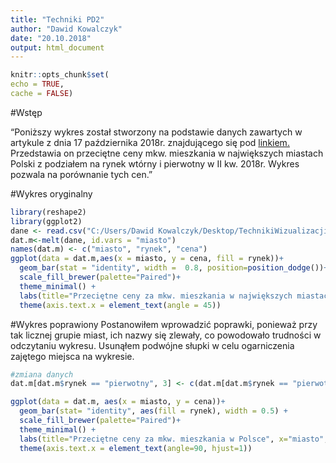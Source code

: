---
title: "Techniki PD2"
author: "Dawid Kowalczyk"
date: "20.10.2018"
output: html_document
---
  
  ```{r setup, echo = FALSE}
knitr::opts_chunk$set(
  echo = TRUE,
  cache = FALSE)

```

\pagebreak

#Wstęp

"Poniższy wykres został stworzony na podstawie danych zawartych w artykule z dnia 17 października 2018r. znajdującego się pod [linkiem.](https://forsal.pl/nieruchomosci/mieszkania/galerie/1303361,zdjecie,1,mieszkania-uzywane-drozaly-w-ostatnich-latach-bardziej-niz-nowe.html) Przedstawia on przeciętne ceny mkw. mieszkania w największych miastach Polski z podziałem na rynek wtórny i pierwotny w II kw. 2018r. Wykres pozwala na porównanie tych cen."

#Wykres oryginalny

```{r}
library(reshape2)
library(ggplot2)
dane <- read.csv("C:/Users/Dawid Kowalczyk/Desktop/TechnikiWizualizacjiDanych2018-master/PraceDomowe/PD1/dane.csv", sep = ";")
dat.m<-melt(dane, id.vars = "miasto")       
names(dat.m) <- c("miasto", "rynek", "cena")
ggplot(data = dat.m,aes(x = miasto, y = cena, fill = rynek))+
  geom_bar(stat = "identity", width =  0.8, position=position_dodge())+
  scale_fill_brewer(palette="Paired")+
  theme_minimal() +
  labs(title="Przeciętne ceny za mkw. mieszkania w największych miastach Polski na rynku wtórnym i pierwotnym", x="miasto", y = "średnia cena za mkw. (w zl)") +
  theme(axis.text.x = element_text(angle = 45)) 
```

#Wykres poprawiony
Postanowiłem wprowadzić poprawki, ponieważ przy tak licznej grupie miast, ich nazwy się zlewały, co powodowało trudności w odczytaniu wykresu. Usunąłem podwójne słupki w celu ogarniczenia zajętego miejsca na wykresie.
```{r}
#zmiana danych
dat.m[dat.m$rynek == "pierwotny", 3] <- c(dat.m[dat.m$rynek == "pierwotny", 3]) - c(dat.m[dat.m$rynek == "wtorny", 3])

ggplot(data = dat.m, aes(x = miasto, y = cena))+
  geom_bar(stat= "identity", aes(fill = rynek), width = 0.5) +
  scale_fill_brewer(palette="Paired")+
  theme_minimal() +
  labs(title="Przeciętne ceny za mkw. mieszkania w Polsce", x="miasto", y = "Cena za mkw. (w PLN)") +
  theme(axis.text.x = element_text(angle=90, hjust=1))

```